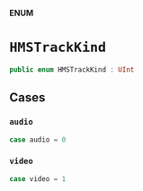 **ENUM**

# `HMSTrackKind`

```swift
public enum HMSTrackKind : UInt
```

## Cases
### `audio`

```swift
case audio = 0
```

### `video`

```swift
case video = 1
```
